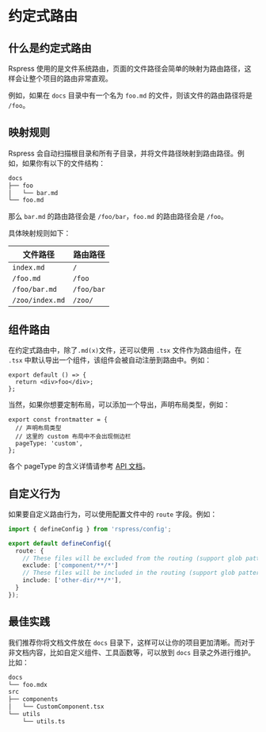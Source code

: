 # 约定式路由

## 什么是约定式路由

Rspress 使用的是文件系统路由，页面的文件路径会简单的映射为路由路径，这样会让整个项目的路由非常直观。

例如，如果在 `docs` 目录中有一个名为 `foo.md` 的文件，则该文件的路由路径将是 `/foo`。

## 映射规则

Rspress 会自动扫描根目录和所有子目录，并将文件路径映射到路由路径。例如，如果你有以下的文件结构：

```bash
docs
├── foo
│   └── bar.md
└── foo.md
```

那么 `bar.md` 的路由路径会是 `/foo/bar`，`foo.md` 的路由路径会是 `/foo`。

具体映射规则如下：

| 文件路径        | 路由路径   |
| --------------- | ---------- |
| `index.md`      | `/`        |
| `/foo.md`       | `/foo`     |
| `/foo/bar.md`   | `/foo/bar` |
| `/zoo/index.md` | `/zoo/`    |

## 组件路由

在约定式路由中，除了`.md(x)`文件，还可以使用 `.tsx` 文件作为路由组件，在 `.tsx` 中默认导出一个组件，该组件会被自动注册到路由中。例如：

```tsx title="foo.tsx"
export default () => {
  return <div>foo</div>;
};
```

当然，如果你想要定制布局，可以添加一个导出，声明布局类型，例如：

```tsx title="foo.tsx"
export const frontmatter = {
  // 声明布局类型
  // 这里的 custom 布局中不会出现侧边栏
  pageType: 'custom',
};
```

各个 pageType 的含义详情请参考 [API 文档](/api/config/config-frontmatter#pagetype)。

## 自定义行为

如果要自定义路由行为，可以使用配置文件中的 `route` 字段。例如：

```ts title="rspress.config.ts"
import { defineConfig } from 'rspress/config';

export default defineConfig({
  route: {
    // These files will be excluded from the routing (support glob pattern)
    exclude: ['component/**/*']
    // These files will be included in the routing (support glob pattern)
    include: ['other-dir/**/*'],
  }
});
```

## 最佳实践

我们推荐你将文档文件放在 `docs` 目录下，这样可以让你的项目更加清晰。而对于非文档内容，比如自定义组件、工具函数等，可以放到 `docs` 目录之外进行维护。比如：

```bash
docs
└── foo.mdx
src
├── components
│   └── CustomComponent.tsx
└── utils
    └── utils.ts
```

